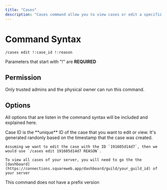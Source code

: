 ```yaml
---
title: "Cases"
description: "Cases command allow you to view cases or edit a specific one easily"
---
```


# Command Syntax

`/cases edit !:case_id !:reason`

<Warning>Parameters that start with "!" are **REQUIRED**</Warning>

## Permission

Only trusted admins and the physical owner can run this command.

## Options

All options that are listen in the command syntax will be included and explained here.

<CardGroup cols={2}>
  <Card title="Case ID">
    Case ID is the **unique** ID of the case that you want to edit or view. It's
    generated randonly based on the timestamp that the case was created.

    Assuming we want to edit the case with the ID `191605d14d7`, then we would use `/cases edit 191605d14d7 REASON`.

    To view all cases of your server, you will need to go the the [dashboard](https://connections.squareweb.app/dashboard/guild/your_guild_id) of your server

  </Card>
</CardGroup>

<Warning>This command does not have a prefix version</Warning>
